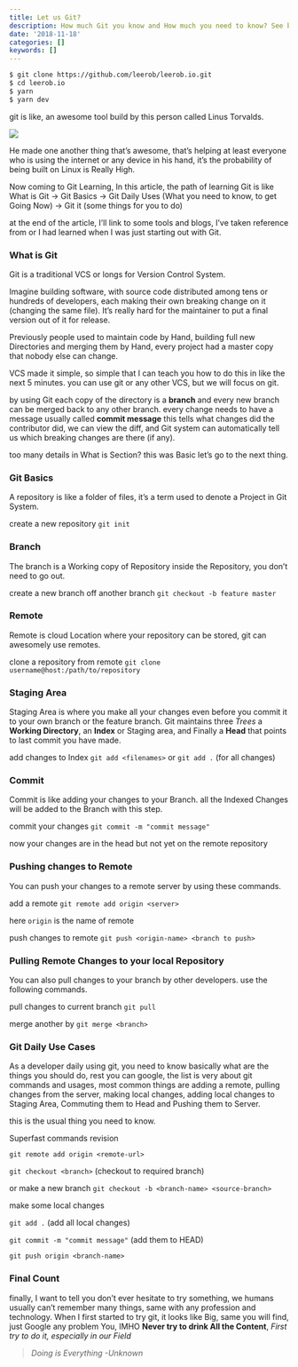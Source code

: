 ```yaml
---
title: Let us Git?
description: How much Git you know and How much you need to know? See by this little Story
date: '2018-11-18'
categories: []
keywords: []
---
```

```bash
$ git clone https://github.com/leerob/leerob.io.git
$ cd leerob.io
$ yarn
$ yarn dev
```

git is like, an awesome tool build by this person called Linus Torvalds.

![](/images/0__HFTiG6f__frcXUrDj.jpg)

He made one another thing that’s awesome, that’s helping at least everyone who is using the internet or any device in his hand, it’s the probability of being built on Linux is Really High.

Now coming to Git Learning, In this article, the path of learning Git is like What is Git -> Git Basics -> Git Daily Uses (What you need to know, to get Going Now) -> Git it (some things for you to do)

at the end of the article, I’ll link to some tools and blogs, I’ve taken reference from or I had learned when I was just starting out with Git.

### What is Git

Git is a traditional VCS or longs for Version Control System.

Imagine building software, with source code distributed among tens or hundreds of developers, each making their own breaking change on it (changing the same file). It’s really hard for the maintainer to put a final version out of it for release.

Previously people used to maintain code by Hand, building full new Directories and merging them by Hand, every project had a master copy that nobody else can change.

VCS made it simple, so simple that I can teach you how to do this in like the next 5 minutes. you can use git or any other VCS, but we will focus on git.

by using Git each copy of the directory is a **branch** and every new branch can be merged back to any other branch. every change needs to have a message usually called **commit message** this tells what changes did the contributor did, we can view the diff, and Git system can automatically tell us which breaking changes are there (if any).

too many details in What is Section? this was Basic let’s go to the next thing.

### Git Basics

A repository is like a folder of files, it’s a term used to denote a Project in Git System.

create a new repository `git init`

### Branch

The branch is a Working copy of Repository inside the Repository, you don’t need to go out.

create a new branch off another branch `git checkout -b feature master`

### Remote

Remote is cloud Location where your repository can be stored, git can awesomely use remotes.

clone a repository from remote `git clone username@host:/path/to/repository`

### Staging Area

Staging Area is where you make all your changes even before you commit it to your own branch or the feature branch. Git maintains three _Trees_ a **Working Directory**, an **Index** or Staging area, and Finally a **Head** that points to last commit you have made.

add changes to Index `git add <filenames>` or `git add .` (for all changes)

### Commit

Commit is like adding your changes to your Branch. all the Indexed Changes will be added to the Branch with this step.

commit your changes `git commit -m "commit message"`

now your changes are in the head but not yet on the remote repository

### Pushing changes to Remote

You can push your changes to a remote server by using these commands.

add a remote `git remote add origin <server>`

here `origin` is the name of remote

push changes to remote `git push <origin-name> <branch to push>`

### Pulling Remote Changes to your local Repository

You can also pull changes to your branch by other developers. use the following commands.

pull changes to current branch `git pull`

merge another by `git merge <branch>`

### Git Daily Use Cases

As a developer daily using git, you need to know basically what are the things you should do, rest you can google, the list is very about git commands and usages, most common things are adding a remote, pulling changes from the server, making local changes, adding local changes to Staging Area, Commuting them to Head and Pushing them to Server.

this is the usual thing you need to know.

Superfast commands revision

`git remote add origin <remote-url>`

`git checkout <branch>` (checkout to required branch)

or make a new branch `git checkout -b <branch-name> <source-branch>`

make some local changes

`git add .` (add all local changes)

`git commit -m "commit message"` (add them to HEAD)

`git push origin <branch-name>`

### Final Count

finally, I want to tell you don’t ever hesitate to try something, we humans usually can’t remember many things, same with any profession and technology. When I first started to try git, it looks like Big, same you will find, just Google any problem You, IMHO **Never try to drink All the Content**, _First try to do it, especially in our Field_

> _Doing is Everything -Unknown_